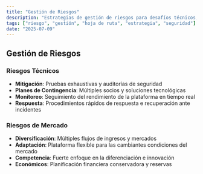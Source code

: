 ```yaml
---
title: "Gestión de Riesgos"
description: "Estrategias de gestión de riesgos para desafíos técnicos, de mercado y económicos en la hoja de ruta de Mahjong Stars."
tags: ["riesgo", "gestión", "hoja de ruta", "estrategia", "seguridad"]
date: "2025-07-09"
---
```


## Gestión de Riesgos

### Riesgos Técnicos
- **Mitigación**: Pruebas exhaustivas y auditorías de seguridad
- **Planes de Contingencia**: Múltiples socios y soluciones tecnológicas
- **Monitoreo**: Seguimiento del rendimiento de la plataforma en tiempo real
- **Respuesta**: Procedimientos rápidos de respuesta e recuperación ante incidentes

### Riesgos de Mercado
- **Diversificación**: Múltiples flujos de ingresos y mercados
- **Adaptación**: Plataforma flexible para las cambiantes condiciones del mercado
- **Competencia**: Fuerte enfoque en la diferenciación e innovación
- **Económicos**: Planificación financiera conservadora y reservas